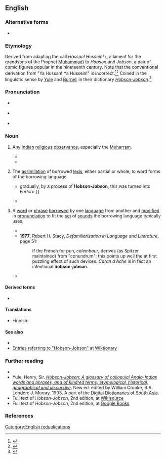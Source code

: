 {{also|hobson-jobson}}
==English==
{{was wotd|2009|September|8}}

===Alternative forms===
* {{l|en|hobson-jobson}}

===Etymology===
Derived from adapting the call ''Hassan! Hussein!'' ({{m|ar|حسن حسين|tr=ḥasan! ḥusayn!||}}, a lament for the grandsons of the Prophet [[Muhammad]]) to ''Hobson'' and ''Jobson'', a pair of comic figures popular in the nineteenth century. Note that the conventional derivation from "Ya Hussan! Ya Hussein!" is incorrect.<ref>{{cite-book|year=2010|author=T. Nagle|title='Cunning Passages, Contrived Corridors': Unexpected Essays in the History of Lexicography|chapter='There is Much, Very Much, in the Name of a Book' or, the Famous Title of Hobson-Jobson and How it Got that Way|isbn=8876992073|publisher=Monza: Polimetrica|page=111–128}}</ref><ref>{{cite-magazine|year=2014|author=James Lambert|title=A much tortured expression: A new look at Hobson-Jobson.|volume=27|issue=1|page=54-88|magazine=International Journal of Lexicography|url=http://ijl.oxfordjournals.org/content/early/2013/11/27/ijl.ect037}}</ref>
Coined in the linguistic sense by [[w:Henry Yule|Yule]] and [[w:Arthur Coke Burnell|Burnell]] in their dictionary [[w:Hobson-Jobson|''Hobson-Jobson'']].<ref>{{cite-magazine|year=2014|author=James Lambert|title=A much tortured expression: A new look at Hobson-Jobson.|volume=27|issue=1|page=54-88|magazine=International Journal of Lexicography|url=http://ijl.oxfordjournals.org/content/early/2013/11/27/ijl.ect037}}</ref>

===Pronunciation===
* {{a|UK}} {{IPA|en|/ˌhɒb.sənˈdʒɒb.sən/}}
* {{a|US}} {{IPA|en|/ˌhɑb.sənˈdʒɑb.sən/}}
* {{audio|en|en-au-Hobson-Jobson.ogg|Audio (AU)}}

===Noun===
{{examples|examples=* English {{m|en|hoosegow||jail}} from Spanish {{m|es|juzgado|}}
* English {{m|en|plonk||cheap wine}} from the word "''blanc''" in {{m|fr|vin blanc||white wine}}}}
{{en-noun|~}}

# {{lb|en|Anglo-Indian|slang|obsolete}} Any [[Indian]] [[religious]] [[observance]], especially the [[Muharram]].
#* {{quote-book|en|year=1851|title=Jamie Gordon|page=85|passage=‘You must be moped to death in this dull place; and next week is '''Hobson Jobson'''. Can’t you throw some dust any how, in the eyes of the cat, and meet me and Philip somewhere, and so get away to the Tamacha.’}}
#* {{quote-journal|1=en|date=8 Apr 1903|journal=Queensland Figaro|place=Brisbane|page=23|column=2|text=The dusky sons of Mohammed have been having a high old time down at the British India Company’s wharves during the past few days. [. . .] It was the great week of ‘'''Hobson-Jobson''',’ as it is known out East, or the time of the Mohurram.}}
# {{lb|en|linguistics|uncountable}} The [[assimilation]] of borrowed [[lexis]], either partial or whole, to word forms of the borrowing language.
#* {{quote-book|en|year=1886||author=Yule|last=Yule|first=Henry|authorlink=Henry Yule|author2=Burnell|last2=Burnell|first2=A.C.|authorlink2=Arthur Coke Burnell|title=Hobson-Jobson|page=265|passage=''Falaun'', s. {{...}} gradually, by a process of '''Hobson-Jobson''', this was turned into ''Forlorn''.}}
#* {{quote-journal|1=en|date=20 Feb 1909|journal=The Argus|place=Melbourne|page=6|column=4|text=Learned persons, especially those who know all about ‘Volksetymologie,’ whether under that imposing name, or more familiarly as ‘'''Hobson-Jobson''',’ are advised to pass on to the next question.}}
# {{lb|en|linguistics|countable}} A [[word]] or [[phrase]] [[borrow]]ed by one [[language]] from another and [[modify|modified]] in [[pronunciation]] to fit the [[set]] of [[sound]]s the borrowing language typically uses.
#: {{cot|en|mondegreen}}
#* {{quote-journal|1=en|date=June 1899|journal=Indian Antiquary|page=161|column=2|text=CARAFT, here is a delicious '''Hobson-Jobson''' from that veritable well of curious Anglo-Indianisms, the ''Madras Manual of Administration''[.]}}
#* '''1977''', Robert H. Stacy, ''Defamiliarization in Language and Literature'', page 51:
#*: If the French for pun, ''calembour'', derives (as Spitzer maintained) from "conundrum"; this points up well the at first puzzling effect of such devices. ''Caran d'Ache'' is in fact an intentional '''hobson-jobson'''.
#* {{quote-text|en|year=2003|author=Jan Venolia|title=The Right Word!|page=4|passage=A '''Hobson-Jobson''' turns a difficult word or phrase into something more tractable (or perhaps less offensive). By that route, a Texas river that French trappers had named Purgatoire became the Picketwire, and the Malay word ''kampong'' became the English word ''compound''.}}

====Derived terms====
* {{l|en|law of Hobson-Jobson}}

====Translations====
{{trans-top|borrowed word or phrase with altered pronunciation}}
* Finnish: {{t|fi|erikoislaina}}
{{trans-mid}}
{{trans-bottom}}

====See also====
* {{l|en|calque}}
* [http://en.wiktionary.org/w/index.php?title=Special%3ASearch&redirs=0&search=hobson-jobson&fulltext=Search&ns0=1&ns100=1&title=Special%3ASearch&advanced=1&fulltext=Advanced+search Entries referring to "Hobson-Jobson" at Wiktionary]

===Further reading===
* {{pedia}}
* Yule, Henry, Sir. [http://dsal.uchicago.edu/dictionaries/hobsonjobson ''Hobson-Jobson: A glossary of colloquial Anglo-Indian words and phrases, and of kindred terms, etymological, historical, geographical and discursive'']. New ed. edited by William Crooke, B.A. London: J. Murray, 1903. A part of the [http://dsal.uchicago.edu/dictionaries/ Digital Dictionaries of South Asia].
* Full text of ''Hobson-Jobson'', 2nd edition, at [[s:en:Index:Hobson-Jobson_a_glossary_of_colloquial_Anglo-Indian_words_and_phrases,_and_of_kindred_terms,_etymological,_historical,_geographical_and_discursive.djvu|Wikisource]]
* Full text of ''Hobson-Jobson'', 2nd edition, at [http://books.google.com/books?id=PQYYAAAAMAAJ&printsec=frontcover&dq=hobson-jobson&ei=N3JKSqa4BoGczQT-w7myBg Google Books]

===References===
<references/>

[[Category:English reduplications]]